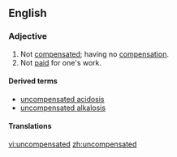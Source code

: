 ==English==

===Adjective===
{{en-adj|-}}

# Not [[compensated]]; having no [[compensation]].
# Not [[paid]] for one's work.

====Derived terms====
* [[uncompensated acidosis]]
* [[uncompensated alkalosis]]

{{trans-top|not compensated}}
{{trans-mid}}
{{trans-bottom}}

====Translations====
{{trans-top|not paid}}
{{trans-mid}}
{{trans-bottom}}

[[vi:uncompensated]]
[[zh:uncompensated]]